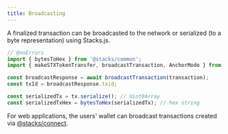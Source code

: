 ```yaml
---
title: Broadcasting
---
```


A finalized transaction can be broadcasted to the network or serialized (to a byte representation) using Stacks.js.

```ts twoslash
// @noErrors
import { bytesToHex } from '@stacks/common';
import { makeSTXTokenTransfer, broadcastTransaction, AnchorMode } from '@stacks/transactions';

const broadcastResponse = await broadcastTransaction(transaction);
const txId = broadcastResponse.txid;

const serializedTx = tx.serialize(); // Uint8Array
const serializedTxHex = bytesToHex(serializedTx); // hex string
```

<Callout title="Info">For web applications, the users' wallet can broadcast transactions created via [@stacks/connect](../packages/connect).</Callout>